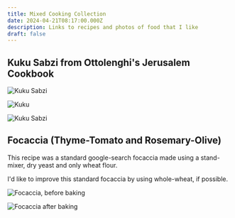 ```yaml
---
title: Mixed Cooking Collection
date: 2024-04-21T08:17:00.000Z
description: Links to recipes and photos of food that I like
draft: false
---
```

## Kuku Sabzi from Ottolenghi's Jerusalem Cookbook

![Kuku Sabzi](assets/20240421_0016.webp "Kuku")

![Kuku](assets/20240421_0013.webp "Kuku")

![Kuku Sabzi](assets/20240421_0019.webp "Kuku Sabzi Upside Down")

## Focaccia (Thyme-Tomato and Rosemary-Olive)

This recipe was a standard google-search focaccia made using a stand-mixer, dry yeast and only wheat flour.

I'd like to improve this standard focaccia by using whole-wheat, if possible.

![Focaccia, before baking](assets/20240421_0005.webp "Focaccia with olives, tomatoes and herbs")

![Focaccia after baking](assets/20240421_0015.webp "Focaccia with olives, tomatoes and herbs")
